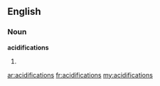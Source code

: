 ==English==

===Noun===
'''acidifications'''

# {{plural of|[[acidification]]}}

[[ar:acidifications]]
[[fr:acidifications]]
[[my:acidifications]]